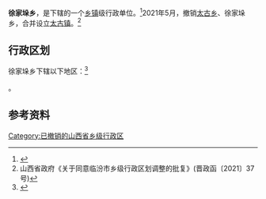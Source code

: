 {{中国乡级行政区|14/10/30/202/000
| 政府驻地 = 徐家垛村
}}

'''徐家垛乡'''，是{{PRC admin/fullname|14/10/30/202/000|3}}下辖的一个[[乡镇|乡镇]]级行政单位。<ref>{{PRC admin/ref sgc|{{PRC admin/parent|14/10/30/202/000}}}}</ref>2021年5月，撤销[[太古乡|太古乡]]、徐家垛乡，合并设立[[太古镇|太古镇]]。<ref>山西省政府《关于同意临汾市乡级行政区划调整的批复》(晋政函〔2021〕37号)</ref>

== 行政区划 ==

徐家垛乡下辖以下地区：<ref>{{PRC admin/ref sgc|14/10/30/202/000}}</ref>

{{PRC admin/children|14/10/30/202/000}}。

== 参考资料 ==

{{reflist}}

{{PRC admin/navcat|14/10/30/202/000}}

[[Category:已撤销的山西省乡级行政区|Category:已撤销的山西省乡级行政区]]